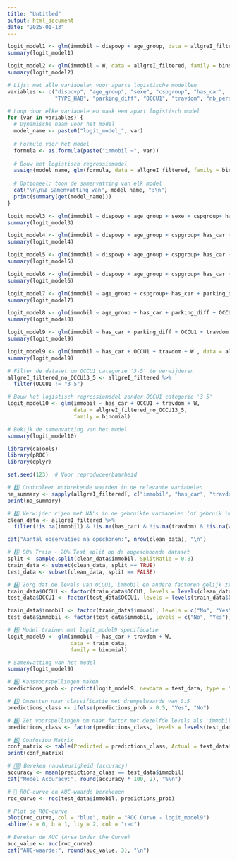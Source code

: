 ---
title: "Untitled"
output: html_document
date: "2025-01-13"
---

```{r}
logit_model1 <- glm(immobil ~ dispovp + age_group, data = allgreI_filtered, family = binomial)
summary(logit_model1)
```

```{r}
logit_model2 <- glm(immobil ~ W, data = allgreI_filtered, family = binomial)
summary(logit_model2)
```

```{r}
# Lijst met alle variabelen voor aparte logistische modellen
variables <- c("dispovp", "age_group", "sexe", "cspgroup", "has_car", 
               "TYPE_HAB", "parking_diff", "OCCU1", "travdom", "nb_pers", "W")

# Loop door elke variabele en maak een apart logistisch model
for (var in variables) {
  # Dynamische naam voor het model
  model_name <- paste0("logit_model_", var)
  
  # Formule voor het model
  formula <- as.formula(paste("immobil ~", var))
  
  # Bouw het logistisch regressiemodel
  assign(model_name, glm(formula, data = allgreI_filtered, family = binomial))
  
  # Optioneel: toon de samenvatting van elk model
  cat("\n\n📊 Samenvatting van", model_name, ":\n")
  print(summary(get(model_name)))
}

```
```{r}
logit_model3 <- glm(immobil ~ dispovp + age_group + sexe + cspgroup+ has_car + TYPE_HAB + parking_diff + OCCU1 + travdom + nb_pers + W , data = allgreI_filtered, family = binomial)
summary(logit_model3)
```
```{r}
logit_model4 <- glm(immobil ~ dispovp + age_group + cspgroup+ has_car + TYPE_HAB + parking_diff + OCCU1 + travdom + nb_pers + W , data = allgreI_filtered, family = binomial)
summary(logit_model4)
```
```{r}
logit_model5 <- glm(immobil ~ dispovp + age_group + cspgroup+ has_car + parking_diff + OCCU1 + travdom + nb_pers + W , data = allgreI_filtered, family = binomial)
summary(logit_model5)
```
```{r}
logit_model6 <- glm(immobil ~ dispovp + age_group + cspgroup+ has_car + parking_diff + OCCU1 + travdom + W , data = allgreI_filtered, family = binomial)
summary(logit_model6)
```
```{r}
logit_model7 <- glm(immobil ~ age_group + cspgroup+ has_car + parking_diff + OCCU1 + travdom + W , data = allgreI_filtered, family = binomial)
summary(logit_model7)
```
```{r}
logit_model8 <- glm(immobil ~ age_group + has_car + parking_diff + OCCU1 + travdom + W , data = allgreI_filtered, family = binomial)
summary(logit_model8)
```
```{r}
logit_model9 <- glm(immobil ~ has_car + parking_diff + OCCU1 + travdom + W , data = allgreI_filtered, family = binomial)
summary(logit_model9)
```
```{r}
logit_model9 <- glm(immobil ~ has_car + OCCU1 + travdom + W , data = allgreI_filtered, family = binomial)
summary(logit_model9)
```
```{r}
# Filter de dataset om OCCU1 categorie '3-5' te verwijderen
allgreI_filtered_no_OCCU13_5 <- allgreI_filtered %>%
  filter(OCCU1 != "3-5")

# Bouw het logistisch regressiemodel zonder OCCU1 categorie '3-5'
logit_model10 <- glm(immobil ~ has_car + OCCU1 + travdom + W, 
                     data = allgreI_filtered_no_OCCU13_5, 
                     family = binomial)

# Bekijk de samenvatting van het model
summary(logit_model10)
```
```{r}
library(caTools)
library(pROC)
library(dplyr)

set.seed(123)  # Voor reproduceerbaarheid

# 1️⃣ Controleer ontbrekende waarden in de relevante variabelen
na_summary <- sapply(allgreI_filtered[, c("immobil", "has_car", "travdom", "W")], function(x) sum(is.na(x)))
print(na_summary)

# 2️⃣ Verwijder rijen met NA's in de gebruikte variabelen (of gebruik imputatie)
clean_data <- allgreI_filtered %>%
  filter(!is.na(immobil) & !is.na(has_car) & !is.na(travdom) & !is.na(W))

cat("Aantal observaties na opschonen:", nrow(clean_data), "\n")

# 3️⃣ 80% Train - 20% Test split op de opgeschoonde dataset
split <- sample.split(clean_data$immobil, SplitRatio = 0.8)
train_data <- subset(clean_data, split == TRUE)
test_data <- subset(clean_data, split == FALSE)

# 4️⃣ Zorg dat de levels van OCCU1, immobil en andere factoren gelijk zijn
train_data$OCCU1 <- factor(train_data$OCCU1, levels = levels(clean_data$OCCU1))
test_data$OCCU1 <- factor(test_data$OCCU1, levels = levels(train_data$OCCU1))

train_data$immobil <- factor(train_data$immobil, levels = c("No", "Yes"))
test_data$immobil <- factor(test_data$immobil, levels = c("No", "Yes"))

# 5️⃣ Model trainen met logit_model9 specificatie
logit_model9 <- glm(immobil ~ has_car + travdom + W, 
                    data = train_data, 
                    family = binomial)

# Samenvatting van het model
summary(logit_model9)

# 6️⃣ Kansvoorspellingen maken
predictions_prob <- predict(logit_model9, newdata = test_data, type = "response")

# 7️⃣ Omzetten naar classificatie met drempelwaarde van 0.5
predictions_class <- ifelse(predictions_prob > 0.5, "Yes", "No")

# 8️⃣ Zet voorspellingen om naar factor met dezelfde levels als 'immobil'
predictions_class <- factor(predictions_class, levels = levels(test_data$immobil))

# 9️⃣ Confusion Matrix
conf_matrix <- table(Predicted = predictions_class, Actual = test_data$immobil)
print(conf_matrix)

# 🔟 Bereken nauwkeurigheid (accuracy)
accuracy <- mean(predictions_class == test_data$immobil)
cat("Model Accuracy:", round(accuracy * 100, 2), "%\n")

# 🔢 ROC-curve en AUC-waarde berekenen
roc_curve <- roc(test_data$immobil, predictions_prob)

# Plot de ROC-curve
plot(roc_curve, col = "blue", main = "ROC Curve - logit_model9")
abline(a = 0, b = 1, lty = 2, col = "red")

# Bereken de AUC (Area Under the Curve)
auc_value <- auc(roc_curve)
cat("AUC-waarde:", round(auc_value, 3), "\n")

```



